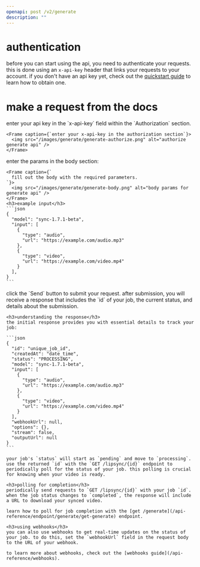 ```yaml
---
openapi: post /v2/generate
description: ""
---
```


# authentication
before you can start using the api, you need to authenticate your requests. this is done using an `x-api-key` header that links your requests to your account. if you don't have an api key yet, check out the [quickstart guide](/api-reference/quickstart#get-your-api-key) to learn how to obtain one.

# make a request from the docs

<Steps>
  <Step title="authorize">
    enter your api key in the `x-api-key` field within the `Authorization` section.

    <Frame caption={`enter your x-api-key in the authorization section`}>
      <img src="/images/generate/generate-authorize.png" alt="authorize generate api" />
    </Frame>
  </Step>
  <Step title="enter params">
    enter the params in the body section:

    <Frame caption={`
      fill out the body with the required parameters.
    `}>
      <img src="/images/generate/generate-body.png" alt="body params for generate api" />
    </Frame>
    <h3>example input</h3>
    ```json
    {
      "model": "sync-1.7.1-beta",
      "input": [
        {
          "type": "audio",
          "url": "https://example.com/audio.mp3"
        },
        {
          "type": "video",
          "url": "https://example.com/video.mp4"
        }
      ], 
    }
    ```
    
  </Step>
  <Step title="submit">
    click the `Send` button to submit your request. after submission, you will receive a response that includes the `id` of your job, the current status, and details about the submission.

    <h3>understanding the response</h3>
    the initial response provides you with essential details to track your job:

    ```json
    {
      "id": "unique_job_id",
      "createdAt": "date_time",
      "status": "PROCESSING",
      "model": "sync-1.7.1-beta",
      "input": [
        {
          "type": "audio",
          "url": "https://example.com/audio.mp3"
        },
        {
          "type": "video",
          "url": "https://example.com/video.mp4"
        }
      ], 
      "webhookUrl": null,
      "options": {},
      "stream": false,
      "outputUrl": null
    }
    ```

    your job's `status` will start as `pending` and move to `processing`. use the returned `id` with the `GET /lipsync/{id}` endpoint to periodically poll for the status of your job. this polling is crucial for knowing when your video is ready.

    <h3>polling for completion</h3>
    periodically send requests to `GET /lipsync/{id}` with your job `id`. when the job status changes to `completed`, the response will include a URL to download your synced video.

    learn how to poll for job completion with the [get /generate](/api-reference/endpoint/generate/get-generate) endpoint.

    <h3>using webhooks</h3>
    you can also use webhooks to get real-time updates on the status of your job. to do this, set the `webhookUrl` field in the request body to the URL of your webhook.

    to learn more about webhooks, check out the [webhooks guide](/api-reference/webhooks).
  </Step>
</Steps>